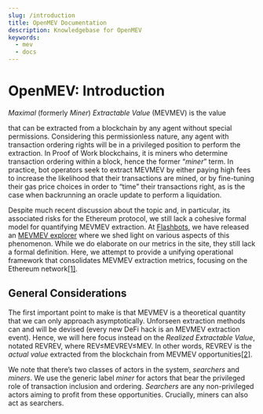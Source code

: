 ```yaml
---
slug: /introduction
title: OpenMEV Documentation
description: Knowledgebase for OpenMEV
keywords:
  - mev
  - docs
---
```


# OpenMEV: Introduction

_Maximal_ (formerly _Miner_) _Extractable Value_ (MEVMEV) is the value

that can be extracted from a blockchain by any agent without special
permissions. Considering this permissionless nature, any agent with
transaction ordering rights will be in a privileged position to perform
the extraction. In Proof of Work blockchains, it is miners who determine
transaction ordering within a block, hence the former “_miner_”
term. In practice, bot operators seek to extract MEVMEV by either paying
high fees to increase the likelihood that their transactions are mined,
or by fine-tuning their gas price choices in order to “time” their
transactions right, as is the case when backrunning an oracle update to
perform a liquidation.

Despite much recent discussion about the topic and, in particular, its
associated risks for the Ethereum protocol, we still lack a cohesive
formal model for quantifying MEVMEV extraction. At
[Flashbots](https://hackmd.io/@flashbots/quantifying-REV), we have
released an [MEVMEV explorer](https://explore.flashbots.net/) where we
shed light on various aspects of this phenomenon. While we do elaborate
on our metrics in the site, they still lack a formal definition. Here,
we attempt to provide a unifying operational framework that consolidates
MEVMEV extraction metrics, focusing on the Ethereum
network[[1]](https://hackmd.io/@flashbots/quantifying-REV#fn1).

## General Considerations

The first important point to make is that MEVMEV is a theoretical
quantity that we can only approach asymptotically. Unforseen extraction
methods can and will be devised (every new DeFi hack is an MEVMEV
extraction event). Hence, we will here focus instead on the _Realized
Extractable Value_, notated REVREV, where REV≤MEVREV≤MEV. In other
words, REVREV is the _actual value_ extracted from the blockchain from
MEVMEV
opportunities[[2]](https://hackmd.io/@flashbots/quantifying-REV#fn2).

We note that there’s two classes of actors in the system, _searchers_
and _miners_. We use the generic label _miner_ for actors that bear the
privileged role of transaction inclusion and ordering. _Searchers_ are
any non-privileged actors aiming to profit from these opportunities.
Crucially, miners can also act as searchers.
